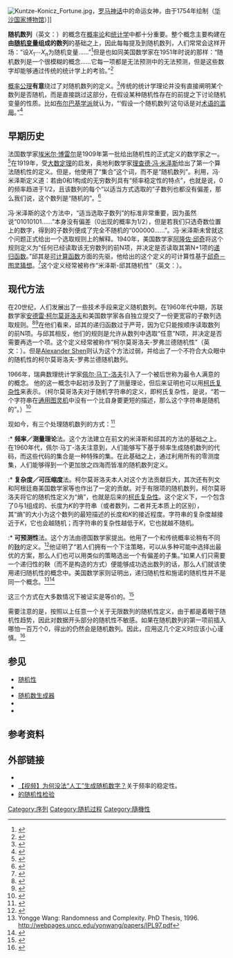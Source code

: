 [[File:Kuntze-Konicz_Fortune.jpg|thumb]]，[[罗马神话|罗马神话]]中的命运女神，由{{link-pl|Tadeusz Kuntze|Tadeusz Kuntze}}于1754年绘制（[[华沙国家博物馆|华沙国家博物馆]]）]]

'''随机数列'''（英文：{{lang|en|random sequence}}）的概念在[[概率论|概率论]]和[[统计学|统计学]]中都十分重要。整个概念主要构建在'''由[[随机变量|随机变量]]组成的数列'''的基础之上，因此每每提及到随机数列，人们常常会这样开场：“设<math>X_{1} \cdots X_{n}</math>为随机变量……”<ref>{{cite journal|author1=Sergio B. Volchan|title=What Is a Random Sequence?|journal=The American Mathematical Monthly|date=2002年|volume=109|pages=46-63|url=http://www.maa.org/programs/maa-awards/writing-awards/what-is-a-random-sequence|trans-title=什么是随机数列？|language=en}}</ref>但是也如同美国数学家{{tsl|en|D. H. Lehmer|得瑞克·亨利·雷莫}}在1951年时说的那样：“随机数列是一个很模糊的概念……它每一项都是无法预测中的无法预测，但是这些数字却能够通过传统的统计学上的考验。”<ref>{{cite book|author1=Philip J. Davis|title=Mathematics and common sense : a case of creative tension|url=https://archive.org/details/mathematicscommo00pjda|date=2006|publisher=A. K. Peters|location=Wellesley (Mass.)|isbn=1-56881-270-1|pages=[https://archive.org/details/mathematicscommo00pjda/page/n226 180]-182|accessdate=2017-03-30|language=en|chapter=Mathematics and common sense}}</ref>

[[概率公理|概率公理]]'''有意'''绕过了对随机数列的定义。<ref>{{cite book|last1=Beck|first1=József|title=Inevitable randomness in discrete mathematics|date=2009|publisher=American Mathematical Society|location=Providence, R.I.|isbn=0-8218-4756-2|page=44|language=en}}</ref>传统的统计学理论并没有直接阐明某个数列是否随机，而是直接跳过这部分，在假设某种随机性存在的前提之下讨论随机变量的性质。比如[[Nicolas_Bourbaki|布尔巴基学派]]就认为，“‘假设一个随机数列’这句话是对[[濫用符號|术语的滥用]]。”<ref>{{cite book|last1=Uspensky|first1=Vladimir|last2=Semenov|first2=Alexei|title=Algorithms : main ideas and applications|date=1993|publisher=Kluwer Acad. Publ.|location=Dordrecht [u.a.]|isbn=0-7923-2210-X|pages=166|language=en}}</ref>

==早期历史==
法国数学家[[埃米尔·博雷尔|埃米尔·博雷尔]]是1909年第一批给出随机性的正式定义的数学家之一。<ref>{{cite journal|last1=Émile Borel|first1=M.|title=Les probabilités dénombrables et leurs applications arithmétiques|journal=Rendiconti del Circolo Matematico di Palermo|date=1909-12|volume=27|issue=1|pages=247–271|doi=10.1007/BF03019651|trans-title=有限概率及其算数应用|language=fr}}</ref>在1919年，受[[大数定理|大数定理]]的启发，奥地利数学家[[理查德·冯·米泽斯|理查德·冯·米泽斯]]给出了第一个算法随机性的定义。但是，他使用了“集合”这个词，而不是“随机数列”。利用{{tsl|en|Impossibility of a gambling system|赌博系统的不可能性}}，冯·米泽斯定义道：若由0和1构成的无穷数列具有“频率稳定性的特点”，也就是说，0的频率趋进于1/2，且该数列的每个“以适当方式选取的”子数列也都没有偏差，那么我们说，这个数列是“随机的”。<ref>{{cite book|last1=(ed.)|first1=24th Annual Symposium on Theoretical Aspects of Computer Science, Aachen, Germany, February 22-24, 2007. Wolfgang Thomas ; Pascal Weil|title=Proceedings / STACS 2007|date=2007|publisher=Springer|location=Berlin|isbn=3-540-70917-7|pages=260}}</ref>

冯·米泽斯的这个方法中，“适当选取子数列”的标准非常重要，因为虽然说“01010101……”本身没有偏差（0出现的概率为1/2），但是若我们只选奇数位置上的数字，得到的子数列便成了完全不随机的“000000……”。冯·米泽斯未曾就这个问题正式给出一个选取规则上的解释。1940年，美国数学家[[阿隆佐·邱奇|阿隆佐·邱奇]]将这个规则定义为“任何已经读取该无穷数列的前N项，并决定是否读取其第N+1项的[[递归#正式定义|递归函数]]。”邱其是[[可计算函数|可计算函数]]方面的先驱，他给出的这个定义的可计算性基于[[邱奇－图灵猜想|邱奇－图灵猜想]]。<ref>{{cite journal | last1 = Church | first1 = Alonzo | authorlink = Alonzo Church | year = 1940 | title = On the Concept of Random Sequence | url = | journal = Bull. Amer. Math. Soc. | volume = 46 | issue = | pages = 254–260 }}</ref>这个定义经常被称作“米泽斯-邱其随机性”（英文：{{lang|en|Mises-Church randomness}}）。

==现代方法==
在20世纪，人们发展出了一些技术手段来定义随机数列。在1960年代中期，苏联数学家[[安德雷·柯尔莫哥洛夫|安德雷·柯尔莫哥洛夫]]和美国数学家{{tsl|en|D. W. Loveland|唐纳德·W·罗弗兰德}}各自独立提交了一份更宽容的子数列选取规则。<ref>{{cite journal|last1=Kolmogorov|first1=A. N.|title=Three approaches to the quantitative definition of information|page=http://alexander.shen.free.fr/library/Kolmogorov65_Three-Approaches-to-Information.pdf}}</ref><ref>{{cite journal|last1=Loveland|first1=Donald|title=A New Interpretation of the von Mises' Concept of Random Sequence|journal=Mathematical Logic Quarterly|date=1966-01-01|volume=12|issue=1|pages=279–294|doi=10.1002/malq.19660120124|url=http://onlinelibrary.wiley.com/doi/10.1002/malq.19660120124/abstract|language=en|issn=1521-3870}}</ref>在他们看来，邱其的递归函数过于严苛，因为它只能按顺序读取数列的前N项。与邱其相反，他们的规则是允许从数列中选取“任意”N项，并决定是否需要再选一个项。这个定义经常被称作“柯尔莫哥洛夫-罗弗兰德随机性”（英文：{{lang|en|Kolmogorov-Loveland stochasticity}}）。但是[[Alexander_Shen|Alexander Shen]]则认为这个方法过弱，并给出了一个不符合大众眼中的随机性的柯尔莫哥洛夫-罗弗兰德随机数列。

1966年，瑞典数理统计学家[[佩尔·马丁-洛夫|佩尔·马丁-洛夫]]引入了一个被后世称为最令人满意的{{tsl|en|algorithmic randomness|算法平均性}}的概念。 他的这一概念中起初涉及到了了测量理论，但后来证明也可以用[[柯氏复杂性|柯氏复杂性]]来表示。（柯尔莫哥洛夫对于随机字符串的定义，即柯氏复杂性，是说，“若一个字符串在[[通用图灵机|通用图灵机]]中没有一个比自身要更短的描述，那么这个字符串是随机的”。）<ref>{{cite book|last1=Vitányi|first1=Ming Li ; Paul|title=An introduction to Kolmogorov complexity and its applications|date=1997|publisher=Springer|location=New York [u.a.]|isbn=0387948686|edition=2. ed.|page=149-151}}</ref>

现如今，有三个处理随机数列的方式：<ref>{{cite book|last1=(ed.)|first1=Jiři Fiala ...|title=Mathematical foundations of computer science 2004 : 29th international symposium, MFCS 2004, Prague, Czech Republic, August 22-27, 2004 ; proceedings|date=2004|publisher=Springer|location=Berlin [u.a.]|isbn=3-540-22823-3|page=44}}</ref>

:* '''频率／测量理论'''法。这个方法建立在前文的米泽斯和邱其的方法的基础之上。 在1960年代，佩尔·马丁-洛夫注意到，人们能够写下基于频率生成随机数列的代码，而这些代码的集合是一种特殊的{{tsl|en|measure zero|零测度}}集。在此基础之上，通过利用所有的零测度集，人们能够得到一个更加放之四海而皆准的随机数列定义。

:* '''复杂度／可压缩度'''法。柯尔莫哥洛夫本人对这个方法贡献巨大，其次还有列文和阿根廷裔美国数学家{{tsl|en|Gregory Chaitin|格里高列·蔡廷}}等也作出了一定的贡献。对于有限项的随机数列，柯尔莫哥洛夫将它的随机性定义为“熵”，也就是后来的[[柯氏复杂性|柯氏复杂性]]。这个定义下，一个包含了0与1组成的、长度为<math>K</math>的字符串（或者数列，二者并无本质上的区别），其“熵”的大小为这个数列的最短描述的长度和<math>K</math>的接近程度。字符串的复杂度越接近于<math>K</math>，它也会越随机；而字符串的复杂性越低于<math>K</math>，它也就越不随机。

:* '''可预测性'''法。这个方法由德国数学家{{tsl|en|Claus P. Schnorr|克劳斯·施诺}}提出。他用了一个和传统概率论稍有不同的[[鞅_(概率论)|鞅]]的定义。<ref>{{cite journal | last1 = Schnorr | first1 = C. P. | year = 1971 | title = A unified approach to the definition of a random sequence | url = | journal = Mathematical Systems Theory | volume = 5 | issue = 3| pages = 246–258 | doi=10.1007/bf01694181}}</ref>他证明了“若人们拥有一个下注策略，可以从多种可能中选择出最优的方案，那么人们也可以用类似的策略选出一个有偏差的子集。”如果人们只需要一个递归性的鞅（而不是构造的方式）便能够成功选出数列的话，那么人们就该使用递归随机性的概念中。美国数学家{{tsl|en|Yongge Wang|Yongge Wang}}则证明出，递归随机性和施诺的随机性并不是同一个概念。<ref>Yongge Wang: Randomness and Complexity. PhD Thesis, 1996. http://webpages.uncc.edu/yonwang/papers/IPL97.pdf</ref><ref>{{cite journal | last1 = Wang | first1 = Yongge | year = 1999 | title = A separation of two randomness concepts | url = http://www.sciencedirect.com/science/article/pii/S0020019098002026 | journal = Information Processing Letters | volume = 69 | issue = 3| pages = 115–118 | doi=10.1016/S0020-0190(98)00202-6}}</ref>

这三个方式在大多数情况下被证实是等价的。<ref>{{cite book|last1=(eds.)|first1=Peter Widmayer ... [et al.]|title=Automata, languages and programming 29th international colloquium, ICALP 2002, Málaga, Spain, 2002年7月8日-13日 : proceedings|url=https://archive.org/details/automatalanguage2002widm|date=2002|publisher=Springer|location=Berlin|isbn=3-540-43864-5|pages=[https://archive.org/details/automatalanguage2002widm/page/391 391]}}</ref>

需要注意的是，按照以上任意一个关于无限数列的随机性定义，由于都是着眼于随机性趋势，因此对数据开头部分的随机性不敏感。如果在随机数列的第一项前插入哪怕一百万个0，得出的仍然会是随机数列。因此，应用这几个定义时应该小心谨慎。<ref>{{cite book|last1=Uspensky|first1=Vladimir|last2=Semenov|first2=Alexei|title=Algorithms : main ideas and applications|date=1993|publisher=Kluwer Acad. Publ.|location=Dordrecht [u.a.]|isbn=0-7923-2210-X|pages=176}}</ref>

==参见==
* [[随机性|随机性]]
* {{tsl|en|History of randomness|随机性历史}}
* [[随机数生成器|随机数生成器]]
* {{tsl|en|Seven states of randomness|随机数的七个阶段}}
* {{tsl|en|Statistical randomness|统计随机性}}

==参考资料==
{{Reflist}}

==外部链接==
* {{springer|title=Random sequence|id=p/r077350}}
* [https://www.youtube.com/watch?v=H2lJLXS3AYM 【视频】为何没法“人工”生成随机数字？]关于频率的稳定性。
* [http://www.ciphersbyritter.com/RES/RANDTEST.HTM#vonNeumann63 {{lang|en|Terry Ritter}}的随机性检验]

{{DEFAULTSORT:随机数列}}
[[Category:序列|Category:序列]]
[[Category:随机过程|Category:随机过程]]
[[Category:隨機性|Category:隨機性]]